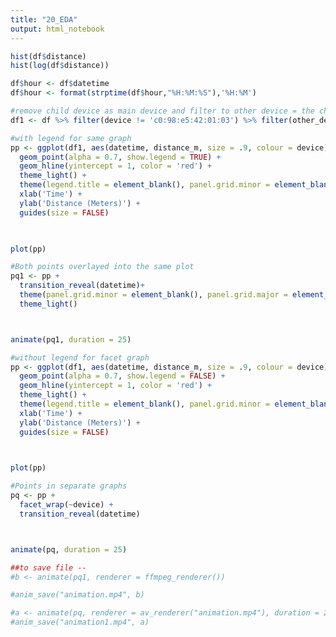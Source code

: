 ```yaml
---
title: "20_EDA"
output: html_notebook
---
```


```r
hist(df$distance)
hist(log(df$distance))

```


```r
df$hour <- df$datetime
df$hour <- format(strptime(df$hour,"%H:%M:%S"),'%H:%M')
```

```r
#remove child device as main device and filter to other device = the child device. This allows for isolation of the parent distance
df1 <- df %>% filter(device != 'c0:98:e5:42:01:03') %>% filter(other_device == 'c0:98:e5:42:01:03')
```



```r
#with legend for same graph
pp <- ggplot(df1, aes(datetime, distance_m, size = .9, colour = device)) +
  geom_point(alpha = 0.7, show.legend = TRUE) +
  geom_hline(yintercept = 1, color = 'red') +
  theme_light() +
  theme(legend.title = element_blank(), panel.grid.minor = element_blank(), panel.grid.major = element_blank()) +
  xlab('Time') +
  ylab('Distance (Meters)') +
  guides(size = FALSE) 
  


plot(pp)
```


```r
#Both points overlayed into the same plot
pq1 <- pp +
  transition_reveal(datetime)+
  theme(panel.grid.minor = element_blank(), panel.grid.major = element_blank()) +
  theme_light()



animate(pq1, duration = 25)
```



```r
#without legend for facet graph
pp <- ggplot(df1, aes(datetime, distance_m, size = .9, colour = device)) +
  geom_point(alpha = 0.7, show.legend = FALSE) +
  geom_hline(yintercept = 1, color = 'red') +
  theme_light() +
  theme(legend.title = element_blank(), panel.grid.minor = element_blank(), panel.grid.major = element_blank()) +
  xlab('Time') +
  ylab('Distance (Meters)') +
  guides(size = FALSE) 
  


plot(pp)
```


```r
#Points in separate graphs
pq <- pp +
  facet_wrap(~device) +
  transition_reveal(datetime) 



animate(pq, duration = 25)
```




```r
##to save file -- 
#b <- animate(pq1, renderer = ffmpeg_renderer())

#anim_save("animation.mp4", b)

#a <- animate(pq, renderer = av_renderer("animation.mp4"), duration = 25, width = 800, height = 450)
#anim_save("animation1.mp4", a)
```

